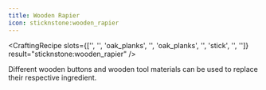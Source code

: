 ```yaml
---
title: Wooden Rapier
icon: sticknstone:wooden_rapier
---
```


<CraftingRecipe
slots={['', '', 'oak_planks', '', 'oak_planks', '', 'stick', '', '']}
result="sticknstone:wooden_rapier"
/>

Different wooden buttons and wooden tool materials can be used to replace their respective ingredient.